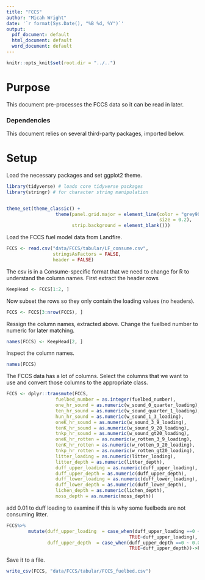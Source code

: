 ```yaml
---
title: "FCCS"
author: "Micah Wright"
date: '`r format(Sys.Date(), "%B %d, %Y")`'
output:
  pdf_document: default
  html_document: default
  word_document: default
---
```


```r
knitr::opts_knit$set(root.dir = "../..")
```

# Purpose

This document pre-processes the FCCS data so it can be read in later.

### Dependencies

This document relies on several third-party packages, imported below.  

# Setup

Load the necessary packages and set ggplot2 theme.

```r
library(tidyverse) # loads core tidyverse packages
library(stringr) # for character string manipulation


theme_set(theme_classic() + 
                  theme(panel.grid.major = element_line(color = "grey90",
                                                        size = 0.2),
                        strip.background = element_blank()))
```

Load the FCCS fuel model data from Landfire. 

```r
FCCS <- read.csv("data/FCCS/tabular/LF_consume.csv", 
                 stringsAsFactors = FALSE,
                 header = FALSE)
```

The csv is in a Consume-specific format that we need to change for R to understand the column names. First extract the header rows

```r
KeepHead <- FCCS[1:2, ]
```

Now subset the rows so they only contain the loading values (no headers).

```r
FCCS <- FCCS[3:nrow(FCCS), ]
```

Ressign the column names, extracted above. Change the fuelbed number to numeric for later matching.

```r
names(FCCS) <- KeepHead[2, ]
```

Inspect the column names.

```r
names(FCCS)
```

The FCCS data has a lot of columns. Select the columns that we want to use and convert those columns to the appropriate class.

```r
FCCS <- dplyr::transmute(FCCS,
                  fuelbed_number = as.integer(fuelbed_number),
                  one_hr_sound = as.numeric(w_sound_0_quarter_loading),
                  ten_hr_sound = as.numeric(w_sound_quarter_1_loading),
                  hun_hr_sound = as.numeric(w_sound_1_3_loading),
                  oneK_hr_sound = as.numeric(w_sound_3_9_loading),
                  tenK_hr_sound = as.numeric(w_sound_9_20_loading), 
                  tnkp_hr_sound = as.numeric(w_sound_gt20_loading),
                  oneK_hr_rotten = as.numeric(w_rotten_3_9_loading), 
                  tenK_hr_rotten = as.numeric(w_rotten_9_20_loading),
                  tnkp_hr_rotten = as.numeric(w_rotten_gt20_loading),
                  litter_loading = as.numeric(litter_loading),
                  litter_depth = as.numeric(litter_depth),
                  duff_upper_loading = as.numeric(duff_upper_loading),
                  duff_upper_depth = as.numeric(duff_upper_depth),
                  duff_lower_loading = as.numeric(duff_lower_loading),
                  duff_lower_depth = as.numeric(duff_lower_depth),
                  lichen_depth = as.numeric(lichen_depth),
                  moss_depth = as.numeric(moss_depth))
```

add 0.01 to duff loading to examine if this is why some fuelbeds are not consuming litter.

```r
FCCS%>%
        mutate(duff_upper_loading  = case_when(duff_upper_loading ==0 ~ 0.01,
                                             TRUE~duff_upper_loading),
               duff_upper_depth  = case_when(duff_upper_depth ==0 ~ 0.01,
                                             TRUE~duff_upper_depth))->FCCS
```



Save it to a file.

```r
write_csv(FCCS, "data/FCCS/tabular/FCCS_fuelbed.csv")
```

